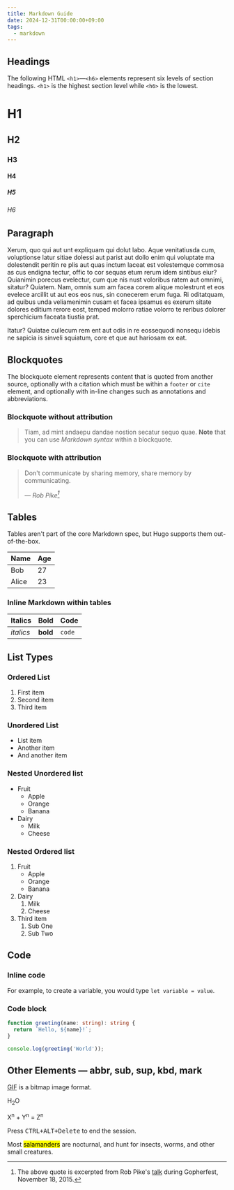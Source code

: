 ```yaml
---
title: Markdown Guide
date: 2024-12-31T00:00:00+09:00
tags:
  - markdown
---
```


## Headings

The following HTML `<h1>`—`<h6>` elements represent six levels of section headings. `<h1>` is the highest section level while `<h6>` is the lowest.

# H1

## H2

### H3

#### H4

##### H5

###### H6

## Paragraph

Xerum, quo qui aut unt expliquam qui dolut labo. Aque venitatiusda cum, voluptionse latur sitiae dolessi aut parist aut dollo enim qui voluptate ma dolestendit peritin re plis aut quas inctum laceat est volestemque commosa as cus endigna tectur, offic to cor sequas etum rerum idem sintibus eiur? Quianimin porecus evelectur, cum que nis nust voloribus ratem aut omnimi, sitatur? Quiatem. Nam, omnis sum am facea corem alique molestrunt et eos evelece arcillit ut aut eos eos nus, sin conecerem erum fuga. Ri oditatquam, ad quibus unda veliamenimin cusam et facea ipsamus es exerum sitate dolores editium rerore eost, temped molorro ratiae volorro te reribus dolorer sperchicium faceata tiustia prat.

Itatur? Quiatae cullecum rem ent aut odis in re eossequodi nonsequ idebis ne sapicia is sinveli squiatum, core et que aut hariosam ex eat.

## Blockquotes

The blockquote element represents content that is quoted from another source, optionally with a citation which must be within a `footer` or `cite` element, and optionally with in-line changes such as annotations and abbreviations.

### Blockquote without attribution

> Tiam, ad mint andaepu dandae nostion secatur sequo quae.
> **Note** that you can use _Markdown syntax_ within a blockquote.

### Blockquote with attribution

> Don't communicate by sharing memory, share memory by communicating.
>
> — <cite>Rob Pike[^1]</cite>

[^1]: The above quote is excerpted from Rob Pike's [talk](https://www.youtube.com/watch?v=PAAkCSZUG1c) during Gopherfest, November 18, 2015.

## Tables

Tables aren't part of the core Markdown spec, but Hugo supports them out-of-the-box.

| Name  | Age |
| ----- | --- |
| Bob   | 27  |
| Alice | 23  |

### Inline Markdown within tables

| Italics   | Bold     | Code   |
| --------- | -------- | ------ |
| _italics_ | **bold** | `code` |

## List Types

### Ordered List

1. First item
2. Second item
3. Third item

### Unordered List

- List item
- Another item
- And another item

### Nested Unordered list

- Fruit
  - Apple
  - Orange
  - Banana
- Dairy
  - Milk
  - Cheese

### Nested Ordered list

1. Fruit
   - Apple
   - Orange
   - Banana
2. Dairy
   1. Milk
   2. Cheese
3. Third item
   1. Sub One
   2. Sub Two

## Code

### Inline code

For example, to create a variable, you would type `let variable = value`.

### Code block

```typescript
function greeting(name: string): string {
  return `Hello, ${name}!`;
}

console.log(greeting('World'));
```

## Other Elements — abbr, sub, sup, kbd, mark

<abbr title="Graphics Interchange Format">GIF</abbr> is a bitmap image format.

H<sub>2</sub>O

X<sup>n</sup> + Y<sup>n</sup> = Z<sup>n</sup>

Press <kbd><kbd>CTRL</kbd>+<kbd>ALT</kbd>+<kbd>Delete</kbd></kbd> to end the session.

Most <mark>salamanders</mark> are nocturnal, and hunt for insects, worms, and other small creatures.
